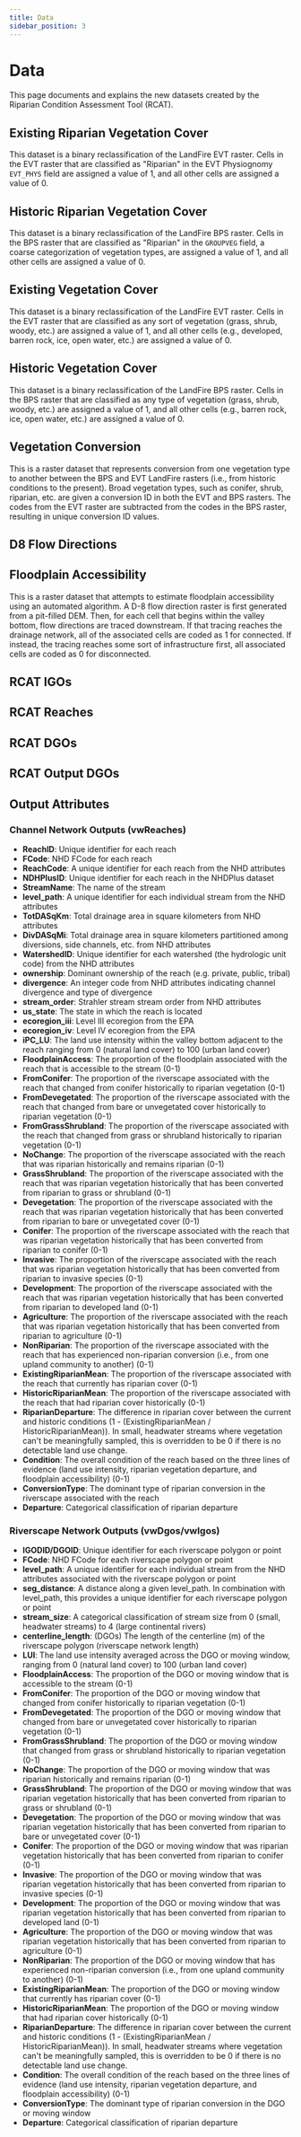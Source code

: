 ```yaml
---
title: Data
sidebar_position: 3
---
```


# Data

This page documents and explains the new datasets created by the Riparian Condition Assessment Tool (RCAT).

<h2><a name="EXRIPARIAN">Existing Riparian Vegetation Cover</a></h2>

This dataset is a binary reclassification of the LandFire EVT raster. Cells in the EVT raster that are 
classified as "Riparian" in the EVT Physiognomy `EVT_PHYS` field are assigned a value of 1, and all
other cells are assigned a value of 0.

<h2><a name="HISTRIPARIAN">Historic Riparian Vegetation Cover</a></h2>

This dataset is a binary reclassification of the LandFire BPS raster. Cells in the BPS raster that are 
classified as "Riparian" in the `GROUPVEG` field, a coarse categorization of vegetation types, are 
assigned a value of 1, and all other cells are assigned a value of 0.

<h2><a name="EXVEGETATED">Existing Vegetation Cover</a></h2>

This dataset is a binary reclassification of the LandFire EVT raster. Cells in the EVT raster that are 
classified as any sort of vegetation (grass, shrub, woody, etc.) are assigned a value of 1, and all
other cells (e.g., developed, barren rock, ice, open water, etc.) are assigned a value of 0.

<h2><a name="HISTVEGETATED">Historic Vegetation Cover</a></h2>

This dataset is a binary reclassification of the LandFire BPS raster. Cells in the BPS raster that are 
classified as any type of vegetation (grass, shrub, woody, etc.) are assigned a value of 1, and all
other cells (e.g., barren rock, ice, open water, etc.) are assigned a value of 0.

<h2><a name="CONVERSION">Vegetation Conversion</a></h2>

This is a raster dataset that represents conversion from one vegetation type to another between the BPS
and EVT LandFire rasters (i.e., from historic conditions to the present). Broad vegetation types, such as 
conifer, shrub, riparian, etc. are given a conversion ID in both the EVT and BPS rasters. The codes from 
the EVT raster are subtracted from the codes in the BPS raster, resulting in unique conversion ID values.

<h2><a name="D8FLOWDIR">D8 Flow Directions</a></h2>

<h2><a name="FPACCESS">Floodplain Accessibility</a></h2>

This is a raster dataset that attempts to estimate floodplain accessibility using an automated algorithm.
A D-8 flow direction raster is first generated from a pit-filled DEM. Then, for each cell that begins within
the valley bottom, flow directions are traced downstream. If that tracing reaches the drainage network, all 
of the associated cells are coded as 1 for connected. If instead, the tracing reaches some sort of
infrastructure first, all associated cells are coded as 0 for disconnected.



<h2><a name="RCAT_GEOM_POINTS"></a> <a name="GEOM_POINTS">RCAT IGOs</a></h2>

<h2><a name="RCAT_GEOM_LINES"></a> <a name="GEOM_LINES">RCAT Reaches</a></h2>

<h2><a name="RCAT_GEOM_DGOS"></a> <a name="GEOM_DGOS">RCAT DGOs</a></h2>

<h2><a name="RCAT_DGOS"></a> <a name="DGOS">RCAT Output DGOs</a></h2>






## Output Attributes

### Channel Network Outputs (vwReaches)

- **ReachID**: Unique identifier for each reach
- **FCode**: NHD FCode for each reach
- **ReachCode**: A unique identifier for each reach from the NHD attributes 
- **NDHPlusID**: Unique identifier for each reach in the NHDPlus dataset
- **StreamName**: The name of the stream
- **level_path**: A unique identifier for each individual stream from the NHD attributes
- **TotDASqKm**: Total drainage area in square kilometers from NHD attributes
- **DivDASqMi**: Total drainage area in square kilometers partitioned among diversions, side channels, etc. from NHD attributes
- **WatershedID**: Unique identifier for each watershed (the hydrologic unit code) from the NHD attributes
- **ownership**: Dominant ownership of the reach (e.g. private, public, tribal)
- **divergence**: An integer code from NHD attributes indicating channel divergence and type of divergence
- **stream_order**: Strahler stream stream order from NHD attributes
- **us_state**: The state in which the reach is located
- **ecoregion_iii**: Level III ecoregion from the EPA
- **ecoregion_iv**: Level IV ecoregion from the EPA
- **iPC_LU**: The land use intensity within the valley bottom adjacent to the reach ranging from 0 (natural land cover) to 100 (urban land cover)
- **FloodplainAccess**: The proportion of the floodplain associated with the reach that is accessible to the stream (0-1)
- **FromConifer**: The proportion of the riverscape associated with the reach that changed from conifer historically to riparian vegetation (0-1)
- **FromDevegetated**: The proportion of the riverscape associated with the reach that changed from bare or unvegetated cover historically to riparian vegetation (0-1)
- **FromGrassShrubland**: The proportion of the riverscape associated with the reach that changed from grass or shrubland historically to riparian vegetation (0-1)
- **NoChange**: The proportion of the riverscape associated with the reach that was riparian historically and remains riparian (0-1)
- **GrassShrubland**: The proportion of the riverscape associated with the reach that was riparian vegetation historically that has been converted from riparian to grass or shrubland (0-1)
- **Devegetation**: The proportion of the riverscape associated with the reach that was riparian vegetation historically that has been converted from riparian to bare or unvegetated cover (0-1)
- **Conifer**: The proportion of the riverscape associated with the reach that was riparian vegetation historically that has been converted from riparian to conifer (0-1)
- **Invasive**: The proportion of the riverscape associated with the reach that was riparian vegetation historically that has been converted from riparian to invasive species (0-1)
- **Development**: The proportion of the riverscape associated with the reach that was riparian vegetation historically that has been converted from riparian to developed land (0-1)
- **Agriculture**: The proportion of the riverscape associated with the reach that was riparian vegetation historically that has been converted from riparian to agriculture (0-1)
- **NonRiparian**: The proportion of the riverscape associated with the reach that has experienced non-riparian conversion (i.e., from one upland community to another) (0-1)
- **ExistingRiparianMean**: The proportion of the riverscape associated with the reach that currently has riparian cover (0-1)
- **HistoricRiparianMean**: The proportion of the riverscape associated with the reach that had riparian cover historically (0-1)
- **RiparianDeparture**: The difference in riparian cover between the current and historic conditions (1 - (ExistingRiparianMean / HistoricRiparianMean)). In small, headwater streams where vegetation can't be meaningfully sampled, this is overridden to be 0 if there is no detectable land use change.
- **Condition**: The overall condition of the reach based on the three lines of evidence (land use intensity, riparian vegetation departure, and floodplain accessibility) (0-1)
- **ConversionType**: The dominant type of riparian conversion in the riverscape associated with the reach
- **Departure**: Categorical classification of riparian departure

### Riverscape Network Outputs (vwDgos/vwIgos)

- **IGODID/DGOID**: Unique identifier for each riverscape polygon or point
- **FCode**: NHD FCode for each riverscape polygon or point
- **level_path**:  A unique identifier for each individual stream from the NHD attributes associated with the riverscape polygon or point
- **seg_distance**: A distance along a given level_path. In combination with level_path, this provides a unique identifier for each riverscape polygon or point
- **stream_size**: A categorical classification of stream size from 0 (small, headwater streams) to 4 (large continental rivers)
- **centerline_length**: (DGOs) The length of the centerline (m) of the riverscape polygon (riverscape network length)
- **LUI**: The land use intensity averaged across the DGO or moving window, ranging from 0 (natural land cover) to 100 (urban land cover)
- **FloodplainAccess**: The proportion of the DGO or moving window that is accessible to the stream (0-1)
- **FromConifer**: The proportion of the DGO or moving window that changed from conifer historically to riparian vegetation (0-1)
- **FromDevegetated**: The proportion of the DGO or moving window that changed from bare or unvegetated cover historically to riparian vegetation (0-1)
- **FromGrassShrubland**: The proportion of the DGO or moving window that changed from grass or shrubland historically to riparian vegetation (0-1)
- **NoChange**: The proportion of the DGO or moving window that was riparian historically and remains riparian (0-1)
- **GrassShrubland**: The proportion of the DGO or moving window that was riparian vegetation historically that has been converted from riparian to grass or shrubland (0-1)
- **Devegetation**: The proportion of the DGO or moving window that was riparian vegetation historically that has been converted from riparian to bare or unvegetated cover (0-1)
- **Conifer**: The proportion of the DGO or moving window that was riparian vegetation historically that has been converted from riparian to conifer (0-1)
- **Invasive**: The proportion of the DGO or moving window that was riparian vegetation historically that has been converted from riparian to invasive species (0-1)
- **Development**: The proportion of the DGO or moving window that was riparian vegetation historically that has been converted from riparian to developed land (0-1)
- **Agriculture**: The proportion of the DGO or moving window that was riparian vegetation historically that has been converted from riparian to agriculture (0-1)
- **NonRiparian**: The proportion of the DGO or moving window that has experienced non-riparian conversion (i.e., from one upland community to another) (0-1)
- **ExistingRiparianMean**: The proportion of the DGO or moving window that currently has riparian cover (0-1)
- **HistoricRiparianMean**: The proportion of the DGO or moving window that had riparian cover historically (0-1)
- **RiparianDeparture**: The difference in riparian cover between the current and historic conditions (1 - (ExistingRiparianMean / HistoricRiparianMean)). In small, headwater streams where vegetation can't be meaningfully sampled, this is overridden to be 0 if there is no detectable land use change.
- **Condition**: The overall condition of the reach based on the three lines of evidence (land use intensity, riparian vegetation departure, and floodplain accessibility) (0-1)
- **ConversionType**: The dominant type of riparian conversion in the DGO or moving window
- **Departure**: Categorical classification of riparian departure